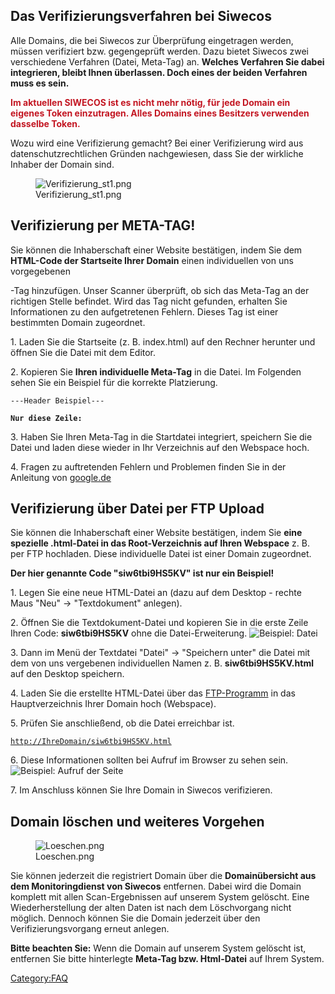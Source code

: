 == Das Verifizierungsverfahren bei Siwecos ==

Alle Domains, die bei Siwecos zur Überprüfung eingetragen werden, müssen verifiziert bzw. gegengeprüft werden. Dazu bietet Siwecos zwei verschiedene Verfahren (Datei, Meta-Tag) an. '''Welches Verfahren Sie dabei integrieren, bleibt Ihnen überlassen. Doch eines der beiden Verfahren muss es sein.'''

<span style="color:#C31622">'''Im aktuellen SIWECOS ist es nicht mehr nötig, für jede Domain ein eigenes Token einzutragen. Alles Domains eines Besitzers verwenden dasselbe Token.'''</span>

Wozu wird eine Verifizierung gemacht? Bei einer Verifizierung wird aus datenschutzrechtlichen Gründen nachgewiesen, dass Sie der wirkliche Inhaber der Domain sind.

[[File:Verifizierung_st1.png]]


== Verifizierung per META-TAG! ==

Sie können die Inhaberschaft einer Website bestätigen, indem Sie dem '''HTML-Code der Startseite Ihrer Domain''' einen individuellen von uns vorgegebenen <meta>-Tag hinzufügen. Unser Scanner überprüft, ob sich das Meta-Tag an der richtigen Stelle befindet. Wird das Tag nicht gefunden, erhalten Sie Informationen zu den aufgetretenen Fehlern. Dieses Tag ist einer bestimmten Domain zugeordnet.

1. Laden Sie die Startseite (z. B. index.html) auf den Rechner herunter und öffnen Sie die Datei mit dem Editor.

2. Kopieren Sie '''Ihren individuelle Meta-Tag''' in die Datei. Im Folgenden sehen Sie ein Beispiel für die korrekte Platzierung.

 ---Header Beispiel---
 <HTML>
 <HEAD>
 <TITLE>Mein Titel</TITLE>
 '''Nur diese Zeile:''' <meta name="siwecostoken" content="Ihr eigener Code/ Token" />
 </HEAD>
 <BODY>

3. Haben Sie Ihren Meta-Tag in die Startdatei integriert, speichern Sie die Datei und laden diese wieder in Ihr Verzeichnis auf den Webspace hoch.

4. Fragen zu auftretenden Fehlern und Problemen finden Sie in der Anleitung von [https://support.google.com/webmasters/answer/35179?hl=de google.de]



== Verifizierung über Datei per FTP Upload ==

Sie können die Inhaberschaft einer Website bestätigen, indem Sie '''eine spezielle .html-Datei in das Root-Verzeichnis auf Ihren Webspace''' z. B. per FTP hochladen. Diese individuelle Datei ist einer Domain zugeordnet.

'''Der hier genannte Code "siw6tbi9HS5KV" ist nur ein Beispiel!'''

1. Legen Sie eine neue HTML-Datei an (dazu auf dem Desktop - rechte Maus "Neu" -> "Textdokument" anlegen).

2. Öffnen Sie die Textdokument-Datei und kopieren Sie in die erste Zeile Ihren Code: '''siw6tbi9HS5KV''' ohne die Datei-Erweiterung.
[[File:Gedit-datei.png|none|Beispiel: Datei]]

3. Dann im Menü der Textdatei "Datei" -> "Speichern unter" die Datei mit dem von uns vergebenen individuellen Namen z. B. '''siw6tbi9HS5KV.html''' auf den Desktop speichern.

4. Laden Sie die erstellte HTML-Datei über das [https://de.wikipedia.org/wiki/FileZilla FTP-Programm] in das Hauptverzeichnis Ihrer Domain hoch (Webspace).

5. Prüfen Sie anschließend, ob die Datei erreichbar ist.
 http://IhreDomain/siw6tbi9HS5KV.html

6. Diese Informationen sollten bei Aufruf im Browser zu sehen sein.
[[File:Html_file.png|none|Beispiel: Aufruf der Seite ]]

7. Im Anschluss können Sie Ihre Domain in Siwecos verifizieren.



== Domain löschen und weiteres Vorgehen==

[[File:Loeschen.png]]

Sie können jederzeit die registriert Domain über die '''Domainübersicht aus dem Monitoringdienst von Siwecos''' entfernen. Dabei wird die Domain komplett mit allen Scan-Ergebnissen auf unserem System gelöscht. Eine Wiederherstellung der alten Daten ist nach dem Löschvorgang nicht möglich. Dennoch können Sie die Domain jederzeit über den Verifizierungsvorgang erneut anlegen.

'''Bitte beachten Sie:''' Wenn die Domain auf unserem System gelöscht ist, entfernen Sie bitte hinterlegte '''Meta-Tag bzw. Html-Datei''' auf Ihrem System.

[[Category:FAQ]]